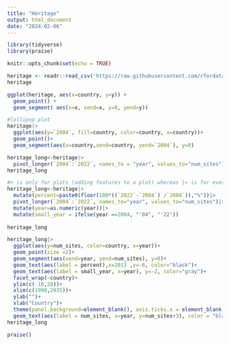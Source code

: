 ```yaml
---
title: "Heritage"
output: html_document
date: "2024-02-06"
---
```

```r
library(tidyverse)
library(praise)
```

```r
knitr::opts_chunk$set(echo = TRUE)
```

```r
heritage <- readr::read_csv('https://raw.githubusercontent.com/rfordatascience/tidytuesday/master/data/2024/2024-02-06/heritage.csv')
heritage
```

```r
ggplot(heritage, aes(x=country, y=y)) +
  geom_point() + 
  geom_segment( aes(x=x, xend=x, y=0, yend=y))
```

```r
#lollipop plot
heritage|>
  ggplot(aes(y=`2004`, fill=country, color=country, x=country))+
  geom_point()+
  geom_segment(aes(x=country,xend=country, yend=`2004`), y=0)
```

```r
heritage_long<-heritage|>
  pivot_longer(`2004`:`2022`, names_to = "year", values_to="num_sites")
heritage_long
```

```r
#+ is only for plots (adding features to a plot) whereas |> is for everything else
heritage_long<-heritage|>
  mutate(percent=paste0(floor(100*((`2022`-`2004`) /`2004`)),"%"))|>
  pivot_longer(`2004`:`2022`, names_to="year", values_to="num_sites")|>
  mutate(year=as.numeric(year))|>
  mutate(small_year = ifelse(year ==2004, "'04", "'22"))
  
heritage_long
```

```r
heritage_long|>
  ggplot(aes(y=num_sites, color=country, x=year))+
  geom_point(size =2)+
  geom_segment(aes(xend=year, yend=num_sites), y=0)+
  geom_text(aes(label = percent),x=2013 ,y=-6, color="black")+
  geom_text(aes(label = small_year, x=year), y=-2, color="gray")+
  facet_wrap(~country)+
  ylim(c(-10,20))+
  xlim(c(1990,2035))+
  ylab("")+
  xlab("Country")+
  theme(panel.background=element_blank(), axis.ticks.x = element_blank(), axis.text.x = element_blank(), axis.ticks.y = element_blank(), axis.text.y = element_blank(), strip.text.x=element_blank())+
  geom_text(aes(label = num_sites, x=year, y=num_sites+3), color = "black")
heritage_long
```


```r
praise()
```



